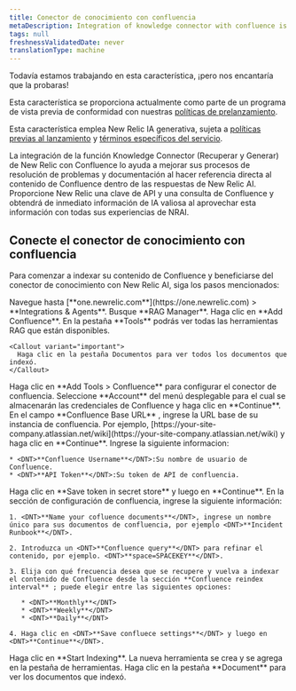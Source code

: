 ```yaml
---
title: Conector de conocimiento con confluencia
metaDescription: Integration of knowledge connector with confluence is a GenAI assistant for observability that will help you understand and improve your system by integrating knowledge connector with your confluence
tags: null
freshnessValidatedDate: never
translationType: machine
---
```


<Callout title="avance">
  Todavía estamos trabajando en esta característica, ¡pero nos encantaría que la probaras!

  Esta característica se proporciona actualmente como parte de un programa de vista previa de conformidad con nuestras [políticas de prelanzamiento](/docs/licenses/license-information/referenced-policies/new-relic-pre-release-policy).

  Esta característica emplea New Relic IA generativa, sujeta a [políticas previas al lanzamiento](/docs/licenses/license-information/referenced-policies/new-relic-pre-release-policy) y [términos específicos del servicio](https://newrelic.com/termsandconditions/service-specific).
</Callout>

La integración de la función Knowledge Connector (Recuperar y Generar) de New Relic con Confluence lo ayuda a mejorar sus procesos de resolución de problemas y documentación al hacer referencia directa al contenido de Confluence dentro de las respuestas de New Relic AI. Proporcione New Relic una clave de API y una consulta de Confluence y obtendrá de inmediato información de IA valiosa al aprovechar esta información con todas sus experiencias de NRAI.

## Conecte el conector de conocimiento con confluencia

Para comenzar a indexar su contenido de Confluence y beneficiarse del conector de conocimiento con New Relic AI, siga los pasos mencionados:

<Steps>
  <Step>
    Navegue hasta <DNT>[**one.newrelic.com**](https://one.newrelic.com) &gt; **Integrations &amp; Agents**</DNT>.
  </Step>

  <Step>
    Busque <DNT>**RAG Manager**</DNT>.
  </Step>

  <Step>
    Haga clic en <DNT>**Add Confluence**</DNT>.
  </Step>

  <Step>
    En la pestaña <DNT>**Tools**</DNT> podrás ver todas las herramientas RAG que están disponibles.

    <Callout variant="important">
      Haga clic en la pestaña Documentos para ver todos los documentos que indexó.
    </Callout>
  </Step>

  <Step>
    Haga clic en <DNT>**Add Tools &gt; Confluence**</DNT> para configurar el conector de confluencia.
  </Step>

  <Step>
    Seleccione <DNT>**Account**</DNT> del menú desplegable para el cual se almacenarán las credenciales de Confluence y haga clic en <DNT>**Continue**</DNT>.
  </Step>

  <Step>
    En el campo <DNT>**Confluence Base URL**</DNT> , ingrese la URL base de su instancia de confluencia. Por ejemplo, <DNT>[https://your-site-company.atlassian.net/wiki](https://your-site-company.atlassian.net/wiki)</DNT> y haga clic en <DNT>**Continue**</DNT>.
  </Step>

  <Step>
    Ingrese la siguiente informacion:

    * <DNT>**Confluence Username**</DNT>:Su nombre de usuario de Confluence.
    * <DNT>**API Token**</DNT>:Su token de API de confluencia.
  </Step>

  <Step>
    Haga clic en <DNT>**Save token in secret store**</DNT> y luego en <DNT>**Continue**</DNT>.
  </Step>

  <Step>
    En la sección de configuración de confluencia, ingrese la siguiente información:

    1. <DNT>**Name your cofluence documents**</DNT>, ingrese un nombre único para sus documentos de confluencia, por ejemplo <DNT>**Incident Runbook**</DNT>.

    2. Introduzca un <DNT>**Confluence query**</DNT> para refinar el contenido, por ejemplo. <DNT>**space=SPACEKEY**</DNT>.

    3. Elija con qué frecuencia desea que se recupere y vuelva a indexar el contenido de Confluence desde la sección **Confluence reindex interval** ; puede elegir entre las siguientes opciones:

       * <DNT>**Monthly**</DNT>
       * <DNT>**Weekly**</DNT>
       * <DNT>**Daily**</DNT>

    4. Haga clic en <DNT>**Save confluece settings**</DNT> y luego en <DNT>**Continue**</DNT>.
  </Step>

  <Step>
    Haga clic en <DNT>**Start Indexing**</DNT>. La nueva herramienta se crea y se agrega en la pestaña de herramientas.
  </Step>

  <Step>
    Haga clic en la pestaña <DNT>**Document**</DNT> para ver los documentos que indexó.
  </Step>
</Steps>